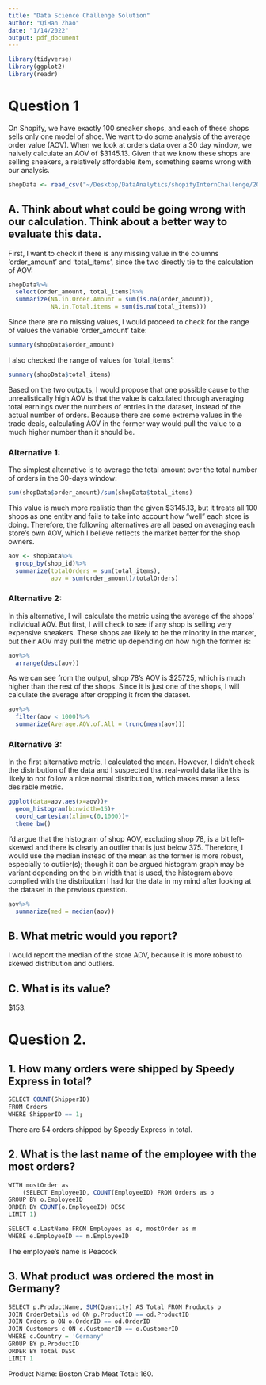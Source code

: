 ```yaml
---
title: "Data Science Challenge Solution"
author: "QiHan Zhao"
date: "1/14/2022"
output: pdf_document
---
```

```r
library(tidyverse)
library(ggplot2)
library(readr)
```

# Question 1

On Shopify, we have exactly 100 sneaker shops, and each of these shops sells only one model of shoe. We want to do some analysis of the average order value (AOV). When we look at orders data over a 30 day window, we naively calculate an AOV of $3145.13. Given that we know these shops are selling sneakers, a relatively affordable item, something seems wrong with our analysis. 

```r
shopData <- read_csv("~/Desktop/DataAnalytics/shopifyInternChallenge/2019 Winter Data Science Intern Challenge Data Set - Sheet1.csv")
```

## A. Think about what could be going wrong with our calculation. Think about a better way to evaluate this data.

First, I want to check if there is any missing value in the columns 'order_amount'
and 'total_items', since the two directly tie to the calculation of AOV:

```r
shopData%>%
  select(order_amount, total_items)%>%
  summarize(NA.in.Order.Amount = sum(is.na(order_amount)), 
            NA.in.Total.items = sum(is.na(total_items)))
```
Since there are no missing values, I would proceed to check for the range of values the variable 'order_amount' take:
```r
summary(shopData$order_amount)
```
I also checked the range of values for 'total_items': 
```r
summary(shopData$total_items)
```

Based on the two outputs, I would propose that one possible cause to the 
unrealistically high AOV is that the value is calculated through averaging total 
earnings over the numbers of entries in the dataset, instead of the actual number
of orders. Because there are some extreme values in the trade deals, calculating 
AOV in the former way would pull the value to a much higher number than it should
be.

### Alternative 1:
The simplest alternative is to average the total amount over the total number of
orders in the 30-days window:
```r
sum(shopData$order_amount)/sum(shopData$total_items)
```
This value is much more realistic than the given $3145.13, but it treats all 100
shops as one entity and fails to take into account how "well" each store is doing. 
Therefore, the following alternatives are all based on averaging each store's own
AOV, which I believe reflects the market better for the shop owners.

```r
aov <- shopData%>%
  group_by(shop_id)%>%
  summarize(totalOrders = sum(total_items), 
            aov = sum(order_amount)/totalOrders)
```


### Alternative 2:
In this alternative, I will calculate the metric using the average of the shops' 
individual AOV. But first, I will check to see if any shop is selling very 
expensive sneakers. These shops are likely to be the minority in the market, but
their AOV may pull the metric up depending on how high the former is:
```r
aov%>%
  arrange(desc(aov))
```
As we can see from the output, shop 78's AOV is $25725, which is much higher than 
the rest of the shops. Since it is just one of the shops, I will calculate the 
average after dropping it from the dataset. 
```r
aov%>%
  filter(aov < 1000)%>%
  summarize(Average.AOV.of.All = trunc(mean(aov)))
```

### Alternative 3:
In the first alternative metric, I calculated the mean. However, I didn't check
the distribution of the data and I suspected that real-world data like this is 
likely to not follow a nice normal distribution, which makes mean a less desirable
metric. 
```r
ggplot(data=aov,aes(x=aov))+
  geom_histogram(binwidth=15)+
  coord_cartesian(xlim=c(0,1000))+
  theme_bw()
```
I'd argue that the histogram of shop AOV, excluding shop 78, is a bit left-skewed
and there is clearly an outlier that is just below 375. Therefore, I would use 
the median instead of the mean as the former is more robust, especially to outlier(s);
though it can be argued histogram graph may be variant depending on the bin width
that is used, the histogram above complied with the distribution I had for the data in my
mind after looking at the dataset in the previous question. 
```r
aov%>%
  summarize(med = median(aov))
```
## B. What metric would you report?
I would report the median of the store AOV, because it is more robust to skewed
distribution and outliers. 

## C. What is its value?
$153.

# Question 2.
## 1. How many orders were shipped by Speedy Express in total?
```r
SELECT COUNT(ShipperID)
FROM Orders
WHERE ShipperID == 1;
```


There are 54 orders shipped by Speedy Express in total.

## 2. What is the last name of the employee with the most orders?
```r
WITH mostOrder as
	(SELECT EmployeeID, COUNT(EmployeeID) FROM Orders as o
GROUP BY o.EmployeeID
ORDER BY COUNT(o.EmployeeID) DESC
LIMIT 1)

SELECT e.LastName FROM Employees as e, mostOrder as m
WHERE e.EmployeeID == m.EmployeeID
```

The employee's name is Peacock

## 3. What product was ordered the most in Germany?
```r
SELECT p.ProductName, SUM(Quantity) AS Total FROM Products p
JOIN OrderDetails od ON p.ProductID == od.ProductID
JOIN Orders o ON o.OrderID == od.OrderID
JOIN Customers c ON c.CustomerID == o.CustomerID
WHERE c.Country = 'Germany'
GROUP BY p.ProductID
ORDER BY Total DESC
LIMIT 1
```

Product Name: Boston Crab Meat
Total: 160.

